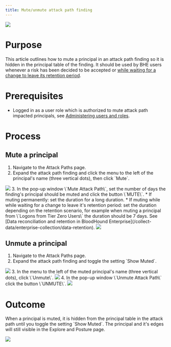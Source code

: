 ---
title: Mute/unmute attack path finding
---

<Frame>
  <img src="/assets/18258001080731.png"/>
</Frame>

Purpose
=======

This article outlines how to mute a principal in an attack path finding so it is hidden in the principal table of the finding. It should be used by BHE users whenever a risk has been decided to be accepted or [while waiting for a change to leave its retention period](/collect-data/enterprise-collection/data-retention).

Prerequisites
=============

* Logged in as a user role which is authorized to mute attack path impacted principals, see [Administering users and roles](/manage-bloodhound/auth/users-and-roles).

Process
=======

Mute a principal[](#heading-1)
------------------------------

1.  Navigate to the Attack Paths page.
2.  Expand the attack path finding and click the menu to the left of the principal's name (three vertical dots), then click \`Mute\`.
<Frame>
  <img src="/assets/image1-19.png"/>
</Frame>
3.  In the pop-up window \`Mute Attack Path\`, set the number of days the finding's principal should be muted and click the button \`MUTE\`.
    * If muting permanently: set the duration for a long duration.
    * If muting while while waiting for a change to leave it's retention period: set the duration depending on the retention scenario, for example when muting a principal from \`Logons from Tier Zero Users\` the duration should be 7 days. See [Data reconciliation and retention in BloodHound Enterprise](/collect-data/enterprise-collection/data-retention).
<Frame>
  <img src="/assets/image1-20.png"/>
</Frame>

Unmute a principal[](#heading-2)
--------------------------------

1.  Navigate to the Attack Paths page.
2.  Expand the attack path finding and toggle the setting \`Show Muted\`.
<Frame>
  <img src="/assets/image1-21.png"/>
</Frame>
3.  In the menu to the left of the muted principal's name (three vertical dots), click \`Unmute\`.
<Frame>
  <img src="/assets/image1-22.png"/>
</Frame>
4.  In the pop-up window \`Unmute Attack Path\` click the button \`UNMUTE\`.
<Frame>
  <img src="/assets/image1-23.png"/>
</Frame>

Outcome
=======

When a principal is muted, it is hidden from the principal table in the attack path until you toggle the setting \`Show Muted\`. The principal and it's edges will still visible in the Explore and Posture page.

<Frame>
  <img src="/assets/image1-24.png"/>
</Frame>
